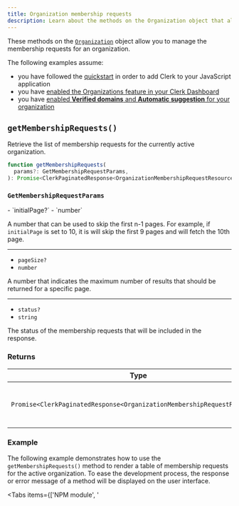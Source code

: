 ```yaml
---
title: Organization membership requests
description: Learn about the methods on the Organization object that allow you to manage the membership requests for an organization.
---
```


These methods on the [`Organization`](/docs/references/javascript/organization/organization) object allow you to manage the membership requests for an organization.

The following examples assume:

- you have followed the [quickstart](/docs/quickstarts/javascript) in order to add Clerk to your JavaScript application
- you have [enabled the Organizations feature in your Clerk Dashboard](/docs/organizations/overview#enable-organizations-in-your-application)
- you have [enabled **Verified domains** and **Automatic suggestion** for your organization](/docs/organizations/verified-domains)

## `getMembershipRequests()`

Retrieve the list of membership requests for the currently active organization.

```ts
function getMembershipRequests(
  params?: GetMembershipRequestParams,
): Promise<ClerkPaginatedResponse<OrganizationMembershipRequestResource>>
```

### `GetMembershipRequestParams`

<Properties>
  - `initialPage?`
  - `number`

  A number that can be used to skip the first n-1 pages. For example, if `initialPage` is set to 10, it is will skip the first 9 pages and will fetch the 10th page.

  ---

  - `pageSize?`
  - `number`

  A number that indicates the maximum number of results that should be returned for a specific page.

  ---

  - `status?`
  - `string`

  The status of the membership requests that will be included in the response.
</Properties>

### Returns

| Type | Description |
| - | - |
| `Promise<ClerkPaginatedResponse<OrganizationMembershipRequestResource>>` | This method returns a `Promise` that resolves to a [`ClerkPaginatedResponse`](/docs/references/javascript/types/clerk-paginated-response) of [`OrganizationMembershipRequest`](/docs/references/javascript/organization-membership-request) objects. |

### Example

The following example demonstrates how to use the `getMembershipRequests()` method to render a table of membership requests for the active organization. To ease the development process, the response or error message of a method will be displayed on the user interface.

<Tabs items={['NPM module', '<script>']}>
  <Tab>
    Use the following tabs to view the code necessary for each file.

    <CodeBlockTabs options={["index.html", "main.js"]}>
      ```html {{ filename: 'index.html' }}
      <!doctype html>
      <html lang="en">
        <head>
          <meta charset="UTF-8" />
          <link rel="icon" type="image/svg+xml" href="/vite.svg" />
          <meta name="viewport" content="width=device-width, initial-scale=1.0" />
          <title>Clerk + JavaScript App</title>
          <style>
            /* Style for the table */
            table {
              border-collapse: collapse; /* Collapse borders into a single border */
              border: 1px solid black; /* Border for the entire table */
            }
            /* Style for table cells */
            td,
            th {
              border: 1px solid black; /* Border for each cell */
              padding: 2px; /* Optional: Add padding to cells */
            }
          </style>
        </head>
        <body>
          <div id="app"></div>

          <p id="error-container" hidden>
            Error:
            <span id="error-message"></span>
          </p>

          <h2>Membership Requests</h2>
          <table id="requests_table">
            <thead>
              <tr>
                <th>User ID</th>
                <th>Identifier</th>
                <th>Status</th>
                <th id="add-member-head" hidden>Add member</th>
              </tr>
            </thead>
            <tbody id="requests_table_body"></tbody>
          </table>

          <p>Response:</p>
          <pre id="response"></pre>

          <script type="module" src="/main.js"></script>
        </body>
      </html>
      ```

      ```js {{ filename: 'main.js', mark: [13] }}
      import { Clerk } from '@clerk/clerk-js'

      // Initialize Clerk with your Clerk publishable key
      const clerk = new Clerk('{{pub_key}}')
      await clerk.load()

      if (clerk.user) {
        // Check for an active organization
        if (clerk.organization) {
          // Render list of organization membership requests
          async function renderMembershipRequests(organization, isAdmin) {
            try {
              const { data } = await organization.getMembershipRequests()
              const membershipRequests = data
              console.log(`getMembershipRequests:`, membershipRequests)

              membershipRequests.map((membershipRequest) => {
                const requestsTable = document.getElementById('requests_table')
                const row = requestsTable.insertRow()
                row.insertCell().textContent = membershipRequest.publicUserData.userId
                row.insertCell().textContent = membershipRequest.publicUserData.identifier
                row.insertCell().textContent = membershipRequest.status

                // Add administrative actions:
                // Add member (removes request)
                if (isAdmin) {
                  // Show add member button
                  document.getElementById('add-member-head').removeAttribute('hidden')

                  // Get the user ID of the member
                  const userId = membershipRequest.publicUserData.userId

                  // Add member to organization
                  const addBtn = document.createElement('button')
                  addBtn.textContent = 'Add member'
                  addBtn.addEventListener('click', async function (e) {
                    e.preventDefault()

                    const role = 'org:member'

                    await organization
                      .addMember({ userId, role })
                      .then((res) => {
                        document.getElementById('response').innerHTML = JSON.stringify(res)
                      })
                      .catch((error) => {
                        document.getElementById('error-container').removeAttribute('hidden')
                        document.getElementById('error-message').innerHTML = error.errors[0].longMessage
                        console.log('An error occurred:', error.errors)
                      })
                  })
                  row.insertCell().appendChild(addBtn)
                }
              })
            } catch (error) {
              document.getElementById('error-container').removeAttribute('hidden')
              document.getElementById('error-message').innerHTML = error.errors[0].longMessage
              console.log('An error occurred:', error.errors)
            }
          }

          /**
           * Checks if a user is an admin of the
           * currently active organization and
           * renders the organization's membership requests.
           */
          async function checkAdminAndRenderRequests() {
            const organizationId = clerk.organization.id

            const organizationMemberships = await clerk.user.getOrganizationMemberships()

            const currentMembership = organizationMemberships.find(
              (membership) => membership.organization.id === organizationId,
            )
            const currentOrganization = currentMembership.organization

            if (!currentOrganization) {
              return
            }
            const isAdmin = currentMembership.role === 'org:admin'

            console.log(`Organization:`, currentOrganization)

            renderMembershipRequests(currentOrganization, isAdmin)
          }

          checkAdminAndRenderRequests()
        } else {
          // If there is no active organization,
          // mount Clerk's <OrganizationSwitcher />
          // to allow the user to set an organization as active
          document.getElementById('app').innerHTML = `
            <h2>Select an organization to set it as active</h2>
            <div id="org-switcher"></div>
          `

          const orgSwitcherDiv = document.getElementById('org-switcher')

          clerk.mountOrganizationSwitcher(orgSwitcherDiv)
        }
      } else {
        document.getElementById('app').innerHTML = `
          <div id="sign-in"></div>
        `

        const signInDiv = document.getElementById('sign-in')

        clerk.mountSignIn(signInDiv)
      }
      ```
    </CodeBlockTabs>
  </Tab>

  <Tab>
    ```html {{ filename: 'index.html', mark: [65] }}
    <!doctype html>
    <html lang="en">
      <head>
        <meta charset="UTF-8" />
        <link rel="icon" type="image/svg+xml" href="/vite.svg" />
        <meta name="viewport" content="width=device-width, initial-scale=1.0" />
        <title>Clerk + JavaScript App</title>
        <style>
          /* Style for the table */
          table {
            border-collapse: collapse; /* Collapse borders into a single border */
            border: 1px solid black; /* Border for the entire table */
          }
          /* Style for table cells */
          td,
          th {
            border: 1px solid black; /* Border for each cell */
            padding: 2px; /* Optional: Add padding to cells */
          }
        </style>
      </head>
      <body>
        <div id="app"></div>

        <p id="error-container" hidden>
          Error:
          <span id="error-message"></span>
        </p>

        <h2>Membership Requests</h2>
        <table id="requests_table">
          <thead>
            <tr>
              <th>User ID</th>
              <th>Identifier</th>
              <th>Status</th>
              <th id="add-member-head" hidden>Add member</th>
            </tr>
          </thead>
          <tbody id="requests_table_body"></tbody>
        </table>

        <p>Response:</p>
        <pre id="response"></pre>

        <!-- Initialize Clerk with your
        Clerk Publishable key and Frontend API URL -->
        <script
          async
          crossorigin="anonymous"
          data-clerk-publishable-key="{{pub_key}}"
          src="https://{{fapi_url}}/npm/@clerk/clerk-js@latest/dist/clerk.browser.js"
          type="text/javascript"
        ></script>

        <script>
          window.addEventListener('load', async function () {
            await Clerk.load()
            if (Clerk.user) {
              // Check for an active organization
              if (Clerk.organization) {
                // Render list of organization membership requests
                async function renderMembershipRequests(organization, isAdmin) {
                  try {
                    const { data } = await organization.getMembershipRequests()
                    const membershipRequests = data
                    console.log(`getMembershipRequests:`, membershipRequests)

                    membershipRequests.map((membershipRequest) => {
                      const requestsTable = document.getElementById('requests_table')
                      const row = requestsTable.insertRow()
                      row.insertCell().textContent = membershipRequest.publicUserData.userId
                      row.insertCell().textContent = membershipRequest.publicUserData.identifier
                      row.insertCell().textContent = membershipRequest.status

                      // Add administrative actions:
                      // Add member (removes request)
                      if (isAdmin) {
                        // Show add member button
                        document.getElementById('add-member-head').removeAttribute('hidden')

                        // Get the user ID of the member
                        const userId = membershipRequest.publicUserData.userId

                        // Add member to organization
                        const addBtn = document.createElement('button')
                        addBtn.textContent = 'Add member'
                        addBtn.addEventListener('click', async function (e) {
                          e.preventDefault()

                          const role = 'org:member'

                          await organization
                            .addMember({ userId, role })
                            .then((res) => {
                              document.getElementById('response').innerHTML = JSON.stringify(res)
                            })
                            .catch((error) => {
                              document.getElementById('error-container').removeAttribute('hidden')
                              document.getElementById('error-message').innerHTML =
                                error.errors[0].longMessage
                              console.log('An error occurred:', error.errors)
                            })
                        })
                        row.insertCell().appendChild(addBtn)
                      }
                    })
                  } catch (error) {
                    document.getElementById('error-container').removeAttribute('hidden')
                    document.getElementById('error-message').innerHTML = error.errors[0].longMessage
                    console.log('An error occurred:', error.errors)
                  }
                }
                /**
                 * Checks if a user is an admin of the
                 * currently active organization and
                 * renders the organization's membership requests.
                 */
                async function checkAdminAndRenderRequests() {
                  const organizationId = Clerk.organization.id

                  const organizationMemberships = await Clerk.user.getOrganizationMemberships()

                  const currentMembership = organizationMemberships.find(
                    (membership) => membership.organization.id === organizationId,
                  )

                  const currentOrganization = currentMembership.organization

                  if (!currentOrganization) {
                    return
                  }

                  const isAdmin = currentMembership.role === 'org:admin'

                  console.log(`Organization:`, currentOrganization)

                  renderMembershipRequests(currentOrganization, isAdmin)
                }
                checkAdminAndRenderRequests()
              } else {
                // If there is no active organization,
                // mount Clerk's <OrganizationSwitcher />
                // to allow the user to set an organization as active
                document.getElementById('app').innerHTML = `
                  <h2>Select an organization to set it as active</h2>
                  <div id="org-switcher"></div>
                `

                const orgSwitcherDiv = document.getElementById('org-switcher')

                Clerk.mountOrganizationSwitcher(orgSwitcherDiv)
              }
            } else {
              document.getElementById('app').innerHTML = `
                <div id="sign-in"></div>
              `

              const signInDiv = document.getElementById('sign-in')

              Clerk.mountSignIn(signInDiv)
            }
          })
        </script>
      </body>
    </html>
    ```
  </Tab>
</Tabs>

